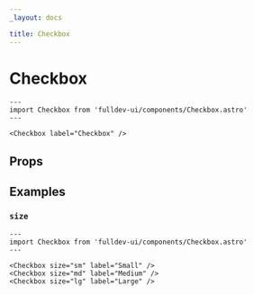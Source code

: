 ```yaml
---
_layout: docs

title: Checkbox
---
```


# Checkbox


```astro live
---
import Checkbox from 'fulldev-ui/components/Checkbox.astro'
---

<Checkbox label="Checkbox" />
```

## Props

<PropsTable />

## Examples

### `size`

```astro live
---
import Checkbox from 'fulldev-ui/components/Checkbox.astro'
---

<Checkbox size="sm" label="Small" />
<Checkbox size="md" label="Medium" />
<Checkbox size="lg" label="Large" />
```
